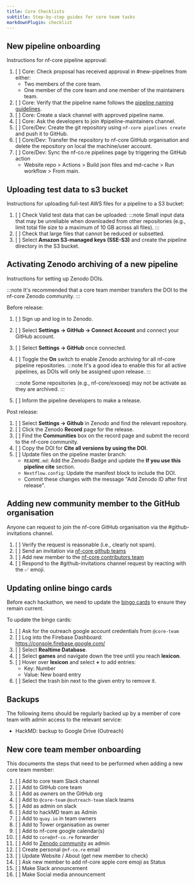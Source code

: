 ```yaml
---
title: Core Checklists
subtitle: Step-by-step guides for core team tasks
markdownPlugin: checklist
---
```


## New pipeline onboarding

Instructions for nf-core pipeline approval:

1. [ ] Core: Check proposal has received approval in #new-pipelines from either:
    - Two members of the core team.
    - One member of the core team and one member of the maintainers team.
2. [ ] Core: Verify that the pipeline name follows the [pipeline naming guidelines](/docs/guidelines/pipelines/workflow_name).
3. [ ] Core: Create a slack channel with approved pipeline name.
4. [ ] Core: Ask the developers to join #pipeline-maintainers channel.
5. [ ] Core/Dev: Create the git repository using `nf-core pipelines create` and push it to GitHub.
6. [ ] Core/Dev: Transfer the repository to nf-core GitHub organisation and delete the repository on local the machine/user account.
7. [ ] Core/Dev: Sync the nf-co.re pipelines page by triggering the GitHub action
    - Website repo > Actions > Build json files and md-cache > Run workflow > From main.

## Uploading test data to s3 bucket

Instructions for uploading full-test AWS files for a pipeline to a S3 bucket:

1.  [ ] Check Valid test data that can be uploaded:
        :::note
        Small input data that may be unreliable when downloaded from other repositories (e.g., limit total file size to a maximum of 10 GB across all files).
        :::
2.  [ ] Check that large files that cannot be reduced or subsetted.
3.  [ ] Select **Amazon S3-managed keys (SSE-S3)** and create the pipeline directory in the S3 bucket.

## Activating Zenodo archiving of a new pipeline

Instructions for setting up Zenodo DOIs.

:::note
It's recommended that a core team member transfers the DOI to the nf-core Zenodo community.
:::

Before release:

1. [ ] Sign up and log in to Zenodo.
2. [ ] Select **Settings -> GitHub -> Connect Account** and connect your GitHub account.
3. [ ] Select **Settings -> GitHub** once connected.
4. [ ] Toggle the **On** switch to enable Zenodo archiving for all nf-core pipeline repositories.
       :::note
       It's a good idea to enable this for all active pipelines, as DOIs will only be assigned upon release.
       :::

    :::note
    Some repositories (e.g., nf-core/exoseq) may not be activate as they are archived.
    :::

5. [ ] Inform the pipeline developers to make a release.

Post release:

1. [ ] Select **Settings -> Github** in Zenodo and find the relevant repository.
2. [ ] Click the Zenodo **Record** page for the release.
3. [ ] Find the **Communities** box on the record page and submit the record to the nf-core community.
4. [ ] Copy the DOI for **Cite all versions by using the DOI**.
5. [ ] Update files on the pipeline master branch:
    - `README.md`: Add the Zenodo Badge and update the **If you use this pipeline cite** section.
    - `Nextflow.config`: Update the manifest block to include the DOI.
    - Commit these changes with the message "Add Zenodo ID after first release".

## Adding new community member to the GitHub organisation

Anyone can request to join the nf-core GitHub organisation via the #github-invitations channel.

1.  [ ] Verify the request is reasonable (i.e., clearly not spam).
2.  [ ] Send an invitation via [nf-core github teams](https://github.com/orgs/nf-core/teams)
3.  [ ] Add new member to the [nf-core contributors team](https://github.com/orgs/nf-core/teams/contributors)
4.  [ ] Respond to the #github-invitations channel request by reacting with the ✅ emoji.

## Updating online bingo cards

Before each hackathon, we need to update the [bingo cards](https://nfcore-bingo.web.app/) to ensure they remain current.

To update the bingo cards:

1. [ ] Ask for the outreach google account credentials from `@core-team`
2. [ ] Log into the Firebase Dashboard: https://console.firebase.google.com/
3. [ ] Select **Realtime Database**.
4. [ ] Select **games** and navigate down the tree until you reach **lexicon**.
5. [ ] Hover over **lexicon** and select **+** to add entries:
    - Key: Number
    - Value: New board entry
6. [ ] Select the trash bin next to the given entry to remove it.

## Backups

The following items should be regularly backed up by a member of core team with admin access to the relevant service:

-   HackMD: backup to Google Drive (Outreach)

## New core team member onboarding

This documents the steps that need to be performed when adding a new core team member:

1. [ ] Add to core team Slack channel
2. [ ] Add to GitHub core team
3. [ ] Add as owners on the GitHub org
4. [ ] Add to `@core-team` `@outreach-team` slack teams
5. [ ] Add as admin on slack
6. [ ] Add to hackMD team as Admin
7. [ ] Add to `quay.io` in team owners
8. [ ] Add to Tower organisation as owner
9. [ ] Add to nf-core google calendar(s)
10. [ ] Add to `core@nf-co.re` forwarder
11. [ ] Add to [Zenodo community](https://zenodo.org/communities/nf-core/records?q=&l=list&p=1&s=10) as admin
12. [ ] Create personal `@nf-co.re` email
13. [ ] Update Website / About (get new member to check)
14. [ ] Ask new member to add nf-core apple core emoji as Status
15. [ ] Make Slack announcement
16. [ ] Make Social media announcement
